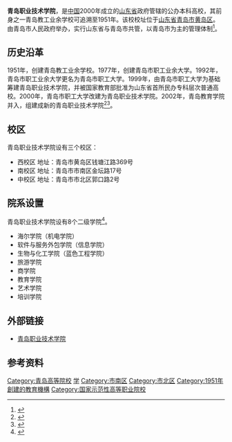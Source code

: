 {{高校|name=青岛职业技术学院<br />Qingdao Technical College|image=[[File:Qingdao_Technical_College.png|240px]]<br > 青岛职业技术学院标识|logo=|motto=修能、致用|secretary=王金生|president=覃川|vice-president=|type=公办本科高校|established=1951年|location={{CHN}}[[山东省|山东省]][[青岛市|青岛市]][[黄岛区|黄岛区]]|students=11174人|staff=768|campus=|address=钱塘江路369号|zip=266555|telephone=0532-86105216|area=|sports=|mascot=|website=http://www.qtc.edu.cn/|label_color=|border_color=|box_width=}}

'''青岛职业技术学院'''，是[[中国|中国]]2000年成立的[[山东省|山东省]]政府管辖的公办本科高校，其前身之一青岛教工业余学校可追溯至1951年。该校校址位于[[山东省|山东省]][[青岛市|青岛市]][[黄岛区|黄岛区]]。由青岛市人民政府举办，实行山东省与青岛市共管，以青岛市为主的管理体制<ref>{{Cite web|url=http://www.qtc.edu.cn/info/1173/24720.htm|title=青岛职业技术学院章程-青岛职业技术学院|accessdate=2017-02-15|work=www.qtc.edu.cn|archive-date=2019-06-15|archive-url=https://web.archive.org/web/20190615091343/http://www.qtc.edu.cn/info/1173/24720.htm|dead-url=no}}</ref>。

== 历史沿革 ==
1951年，创建青岛教工业余学校。1977年，创建青岛市职工业余大学。1992年，青岛市职工业余大学更名为青岛市职工大学。1999年，由青岛市职工大学为基础筹建青岛职业技术学院，并被国家教育部批准为山东省首所民办专科层次普通高校。2000年，青岛市职工大学改建为青岛职业技术学院。2002年，青岛教育学院并入，组建成新的青岛职业技术学院<ref>{{Cite web|url=http://www.qtc.edu.cn/xygk/lsyg.htm|title=历史沿革-青岛职业技术学院|accessdate=2017-02-15|work=www.qtc.edu.cn|archive-date=2020-07-28|archive-url=https://web.archive.org/web/20200728072329/https://www.qtc.edu.cn/xygk/lsyg.htm|dead-url=no}}</ref><ref>{{Cite web|url=http://www.gaokao.com/z2015/quqingdao/|title=去青岛上大学_青岛高校排名_青岛高校名单_高考网|accessdate=2017-02-15|work=www.gaokao.com|archive-date=2017-02-15|archive-url=https://web.archive.org/web/20170215200718/http://www.gaokao.com/z2015/quqingdao/|dead-url=no}}</ref>。

== 校区 ==
青岛职业技术学院设有三个校区：
* 西校区 地址：青岛市黄岛区钱塘江路369号
* 南校区 地址：青岛市市南区金坛路17号
* 中校区 地址：青岛市市北区郭口路2号

== 院系设置 ==
青岛职业技术学院设有8个二级学院<ref>{{Cite web|url=http://www.qtc.edu.cn/zzjg/jxjfzjg.htm|title=教学及辅助机构-青岛职业技术学院|accessdate=2017-02-15|work=www.qtc.edu.cn|archive-date=2020-07-28|archive-url=https://web.archive.org/web/20200728042127/https://www.qtc.edu.cn/zzjg/jxjfzjg.htm|dead-url=no}}</ref>。
* 海尔学院（机电学院）
* 软件与服务外包学院（信息学院）
* 生物与化工学院（蓝色工程学院）
* 旅游学院
* 商学院
* 教育学院
* 艺术学院
* 培训学院

== 外部链接 ==
* [http://www.qtc.edu.cn 青岛职业技术学院] {{Wayback|url=http://www.qtc.edu.cn/ |date=20120719074554 }}

==参考资料==
{{reflist}}

{{民办大学}}
{{山东高等院校|nocat}}
{{青岛高等院校}}

[[Category:青岛高等院校|Category:青岛高等院校]]
[[Category:黄岛区|学]]
[[Category:市南区|Category:市南区]]
[[Category:市北区|Category:市北区]]
[[Category:1951年創建的教育機構|Category:1951年創建的教育機構]]
[[Category:国家示范性高等职业院校|Category:国家示范性高等职业院校]]
